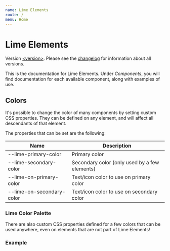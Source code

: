 ```yaml
---
name: Lime Elements
route: /
menu: Home
---
```


# Lime Elements

Version [<version\>](https://github.com/Lundalogik/lime-elements/blob/v<version\>/CHANGELOG.md). Please see the [changelog](https://github.com/Lundalogik/lime-elements/blob/master/CHANGELOG.md) for information about all versions.

This is the documentation for Lime Elements. Under *Components*, you will find documentation for each available component, along with examples of use.

## Colors

It's possible to change the color of many components by setting custom CSS properties. They can be defined on any element, and will affect all descendants of that element.

The properties that can be set are the following:

| Name                       | Description                                           |
| -------------------------- | ----------------------------------------------------- |
| --lime-primary-color       | Primary color                                         |
| --lime-secondary-color     | Secondary color (only used by a few elements)         |
| --lime-on-primary-color    | Text/icon color to use on primary color               |
| --lime-on-secondary-color  | Text/icon color to use on secondary color             |


### Lime Color Palette

There are also custom CSS properties defined for a few colors that can be used anywhere, even on elements that are not part of Lime Elements!

<limel-example-color-table />

### Example

<limel-example name="limel-example-color" />
